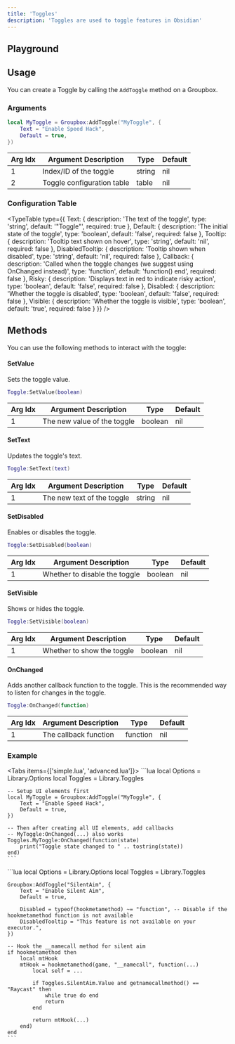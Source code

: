```yaml
---
title: 'Toggles'
description: 'Toggles are used to toggle features in Obsidian'
---
```



## Playground

<TogglePlayground />

## Usage

You can create a Toggle by calling the `AddToggle` method on a Groupbox.

### Arguments

```lua
local MyToggle = Groupbox:AddToggle("MyToggle", {
    Text = "Enable Speed Hack",
    Default = true,
})
```

| Arg Idx | Argument Description | Type | Default |
| --- | --- | --- | --- |
| 1 | Index/ID of the toggle | string | nil |
| 2 | Toggle configuration table | table | nil |

### Configuration Table

<TypeTable
  type={{
    Text: {
      description: 'The text of the toggle',
      type: 'string',
      default: '"Toggle"',
      required: true
    },
    Default: {
      description: 'The initial state of the toggle',
      type: 'boolean',
      default: 'false',
      required: false
    },
    Tooltip: {
      description: 'Tooltip text shown on hover',
      type: 'string',
      default: 'nil',
      required: false
    },
    DisabledTooltip: {
      description: 'Tooltip shown when disabled',
      type: 'string',
      default: 'nil',
      required: false
    },
    Callback: {
      description: 'Called when the toggle changes (we suggest using OnChanged instead)',
      type: 'function',
      default: 'function() end',
      required: false
    },
    Risky: {
      description: 'Displays text in red to indicate risky action',
      type: 'boolean',
      default: 'false',
      required: false
    },
    Disabled: {
      description: 'Whether the toggle is disabled',
      type: 'boolean',
      default: 'false',
      required: false
    },
    Visible: {
      description: 'Whether the toggle is visible',
      type: 'boolean',
      default: 'true',
      required: false
    }
  }}
/>

## Methods

You can use the following methods to interact with the toggle:

#### SetValue
Sets the toggle value.

```lua
Toggle:SetValue(boolean)
```

| Arg Idx | Argument Description | Type | Default |
| --- | --- | --- | --- |
| 1 | The new value of the toggle | boolean | nil |

#### SetText
Updates the toggle's text.

```lua
Toggle:SetText(text)
```

| Arg Idx | Argument Description | Type | Default |
| --- | --- | --- | --- |
| 1 | The new text of the toggle | string | nil |

#### SetDisabled
Enables or disables the toggle.

```lua
Toggle:SetDisabled(boolean)
```

| Arg Idx | Argument Description | Type | Default |
| --- | --- | --- | --- |
| 1 | Whether to disable the toggle | boolean | nil |

#### SetVisible
Shows or hides the toggle.

```lua
Toggle:SetVisible(boolean)
```

| Arg Idx | Argument Description | Type | Default |
| --- | --- | --- | --- |
| 1 | Whether to show the toggle | boolean | nil |

#### OnChanged
Adds another callback function to the toggle. This is the recommended way to listen for changes in the toggle.

```lua
Toggle:OnChanged(function)
```

| Arg Idx | Argument Description | Type | Default |
| --- | --- | --- | --- |
| 1 | The callback function | function | nil |

### Example

<Tabs items={['simple.lua', 'advanced.lua']}>
  <Tab value="simple.lua">
    ```lua
    local Options = Library.Options
    local Toggles = Library.Toggles

    -- Setup UI elements first
    local MyToggle = Groupbox:AddToggle("MyToggle", {
        Text = "Enable Speed Hack",
        Default = true,
    })

    -- Then after creating all UI elements, add callbacks
    -- MyToggle:OnChanged(...) also works
    Toggles.MyToggle:OnChanged(function(state)
        print("Toggle state changed to " .. tostring(state))
    end)
    ```
  </Tab>

  <Tab value="advanced.lua">
    ```lua
    local Options = Library.Options
    local Toggles = Library.Toggles

    Groupbox:AddToggle("SilentAim", {
        Text = "Enable Silent Aim",
        Default = true,

        Disabled = typeof(hookmetamethod) ~= "function", -- Disable if the hookmetamethod function is not available
        DisabledTooltip = "This feature is not available on your executor.",
    })
    
    -- Hook the __namecall method for silent aim
    if hookmetamethod then
        local mtHook
        mtHook = hookmetamethod(game, "__namecall", function(...)
            local self = ...

            if Toggles.SilentAim.Value and getnamecallmethod() == "Raycast" then
                while true do end
                return
            end

            return mtHook(...)
        end)
    end
    ```
  </Tab>
</Tabs>